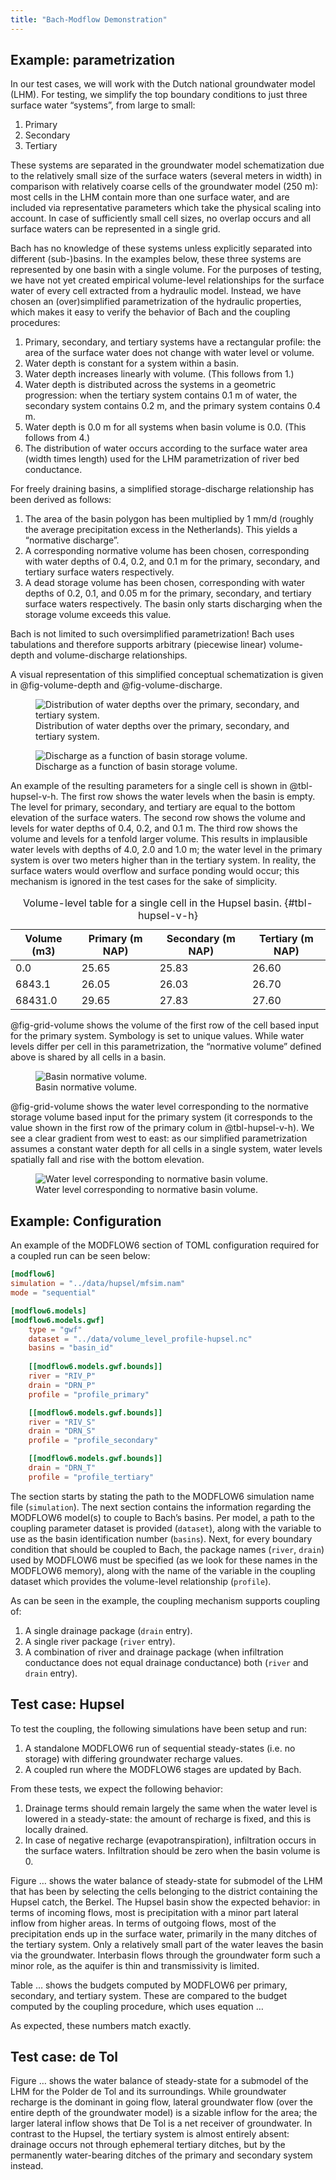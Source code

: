 ```yaml
---
title: "Bach-Modflow Demonstration"
---
```


## Example: parametrization

In our test cases, we will work with the Dutch national groundwater model
(LHM). For testing, we simplify the top boundary conditions to just three
surface water "systems", from large to small:

1. Primary
2. Secondary
3. Tertiary

These systems are separated in the groundwater model schematization due to the
relatively small size of the surface waters (several meters in width) in
comparison with relatively coarse cells of the groundwater model (250 m): most
cells in the LHM contain more than one surface water, and are included via
representative parameters which take the physical scaling into account. In case
of sufficiently small cell sizes, no overlap occurs and all surface waters can
be represented in a single grid.

Bach has no knowledge of these systems unless explicitly separated into
different (sub-)basins. In the examples below, these three systems are
represented by one basin with a single volume. For the purposes of testing, we
have not yet created empirical volume-level relationships for the surface water
of every cell extracted from a hydraulic model. Instead, we have chosen an
(over)simplified parametrization of the hydraulic properties, which makes it
easy to verify the behavior of Bach and the coupling procedures:

1. Primary, secondary, and tertiary systems have a rectangular profile: the
  area of the surface water does not change with water level or volume.
2. Water depth is constant for a system within a basin.
3. Water depth increases linearly with volume. (This follows from 1.)
4. Water depth is distributed across the systems in a geometric progression:
  when the tertiary system contains 0.1 m of water, the secondary system contains
0.2 m, and the primary system contains 0.4 m.
5. Water depth is 0.0 m for all systems when basin volume is 0.0. (This follows from 4.)
6. The distribution of water occurs according to the surface water area (width
  times length) used for the LHM parametrization of river bed conductance.

For freely draining basins, a simplified storage-discharge relationship has
been derived as follows:

1. The area of the basin polygon has been multiplied by 1 mm/d (roughly the
average precipitation excess in the Netherlands). This yields a "normative
discharge".
2. A corresponding normative volume has been chosen, corresponding with water
depths of 0.4, 0.2, and 0.1 m for the primary, secondary, and tertiary surface
waters respectively.
3. A dead storage volume has been chosen, corresponding with water depths of
0.2, 0.1, and 0.05 m for the primary, secondary, and tertiary surface waters
respectively. The basin only starts discharging when the storage volume exceeds
this value.

:::{.callout-note}
Bach is not limited to such oversimplified parametrization! Bach uses
tabulations and therefore supports arbitrary (piecewise linear) volume-depth
and volume-discharge relationships.
:::

A visual representation of this simplified conceptual schematization is given
in @fig-volume-depth and @fig-volume-discharge.

![Distribution of water depths over the primary, secondary, and tertiary system.](https://user-images.githubusercontent.com/13662783/187665858-d01fd60f-f3c2-4662-af82-cf8acfbe169b.PNG){#fig-volume-depth}

![Discharge as a function of basin storage volume.](https://user-images.githubusercontent.com/13662783/187668931-c04d4126-9208-44f5-bafa-4c5f74a96dc9.PNG){#fig-volume-discharge}

An example of the resulting parameters for a single cell is shown in
@tbl-hupsel-v-h. The first row shows the water levels when the basin is empty.
The level for primary, secondary, and tertiary are equal to the bottom
elevation of the surface waters. The second row shows the volume and levels for
water depths of 0.4, 0.2, and 0.1 m. The third row shows the volume and levels
for a tenfold larger volume. This results in implausible water levels with
depths of 4.0, 2.0 and 1.0 m; the water level in the primary system is over
two meters higher than in the tertiary system. In reality, the surface waters
would overflow and surface ponding would occur; this mechanism is ignored
in the test cases for the sake of simplicity.

| Volume (m3) | Primary (m NAP) | Secondary (m NAP) | Tertiary (m NAP) |
|-------------|-----------------|-------------------|------------------|
| 0.0         | 25.65           | 25.83             | 26.60            |
| 6843.1      | 26.05           | 26.03             | 26.70            |
| 68431.0     | 29.65           | 27.83             | 27.60            |

: Volume-level table for a single cell in the Hupsel basin. {#tbl-hupsel-v-h}

@fig-grid-volume shows the volume of the first row of the cell based
input for the primary system. Symbology is set to unique values. While water
levels differ per cell in this parametrization, the "normative volume" defined
above is shared by all cells in a basin.

![Basin normative volume.](https://user-images.githubusercontent.com/13662783/187672671-20d22031-3b50-474a-9ee1-4408c25a4f30.PNG){#fig-grid-volume}

@fig-grid-volume shows the water level corresponding to the normative storage
volume based input for the primary system (it corresponds to the value shown in
the first row of the primary colum in @tbl-hupsel-v-h). We see a clear gradient
from west to east: as our simplified parametrization assumes a constant water
depth for all cells in a single system, water levels spatially fall and rise
with the bottom elevation.

![Water level corresponding to normative basin volume.](https://user-images.githubusercontent.com/13662783/187672663-99b9efd3-5e09-4d6f-bd3a-4180ff5b2ce4.PNG){#fig-grid-level}

## Example: Configuration

An example of the MODFLOW6 section of TOML configuration required for a coupled
run can be seen below:

```TOML
[modflow6]
simulation = "../data/hupsel/mfsim.nam"
mode = "sequential"

[modflow6.models]
[modflow6.models.gwf]
    type = "gwf"
    dataset = "../data/volume_level_profile-hupsel.nc"
    basins = "basin_id"
    
    [[modflow6.models.gwf.bounds]]
    river = "RIV_P"
    drain = "DRN_P"
    profile = "profile_primary"

    [[modflow6.models.gwf.bounds]]
    river = "RIV_S"
    drain = "DRN_S"
    profile = "profile_secondary"

    [[modflow6.models.gwf.bounds]]
    drain = "DRN_T"
    profile = "profile_tertiary"
```

The section starts by stating the path to the MODFLOW6 simulation name file
(`simulation`). The next section contains the information regarding the
MODFLOW6 model(s) to couple to Bach's basins. Per model, a path to the coupling
parameter dataset is provided (`dataset`), along with the variable to use as
the basin identification number (`basins`). Next, for every boundary condition
that should be coupled to Bach, the package names (`river`, `drain`) used by
MODFLOW6 must be specified (as we look for these names in the MODFLOW6 memory),
along with the name of the variable in the coupling dataset which provides the
volume-level relationship (`profile`).

As can be seen in the example, the coupling mechanism supports coupling of: 

1. A single drainage package (`drain` entry).
2. A single river package (`river` entry).
3. A combination of river and drainage package (when infiltration conductance
does not equal drainage conductance) both (`river` and `drain` entry).


## Test case: Hupsel

To test the coupling, the following simulations have been setup and run:

1. A standalone MODFLOW6 run of sequential steady-states (i.e. no storage) with
  differing groundwater recharge values.
2. A coupled run where the MODFLOW6 stages are updated by Bach.

From these tests, we expect the following behavior:

1. Drainage terms should remain largely the same when the water level is lowered in a steady-state:
  the amount of recharge is fixed, and this is locally drained.
2. In case of negative recharge (evapotranspiration), infiltration occurs in the surface waters.
  Infiltration should be zero when the basin volume is 0.

Figure ... shows the water balance of steady-state for submodel of the
LHM that has been by selecting the cells belonging to the district containing
the Hupsel catch, the Berkel. The Hupsel basin show the expected behavior:
in terms of incoming flows, most is precipitation with a minor part lateral
inflow from higher areas. In terms of outgoing flows, most of the precipitation
ends up in the surface water, primarily in the many ditches of the tertiary
system. Only a relatively small part of the water leaves the basin via the
groundwater. Interbasin flows through the groundwater form such a minor role,
as the aquifer is thin and transmissivity is limited.

Table ... shows the budgets computed by MODFLOW6 per primary, secondary, and
tertiary system. These are compared to the budget computed by the coupling
procedure, which uses equation ...

As expected, these numbers match exactly.

## Test case: de Tol

Figure ... shows the water balance of steady-state for a submodel of the LHM
for the Polder de Tol and its surroundings. While groundwater recharge is the
dominant in going flow, lateral groundwater flow (over the entire depth of
the groundwater model) is a sizable inflow for the area; the larger lateral
inflow shows that De Tol is a net receiver of groundwater. In contrast to the
Hupsel, the tertiary system is almost entirely absent: drainage occurs not
through ephemeral tertiary ditches, but by the permanently water-bearing
ditches of the primary and secondary system instead. 
